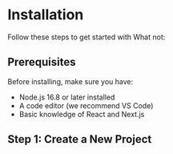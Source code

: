 # Installation

Follow these steps to get started with What not:

## Prerequisites

Before installing, make sure you have:

- Node.js 16.8 or later installed
- A code editor (we recommend VS Code)
- Basic knowledge of React and Next.js

## Step 1: Create a New Project
